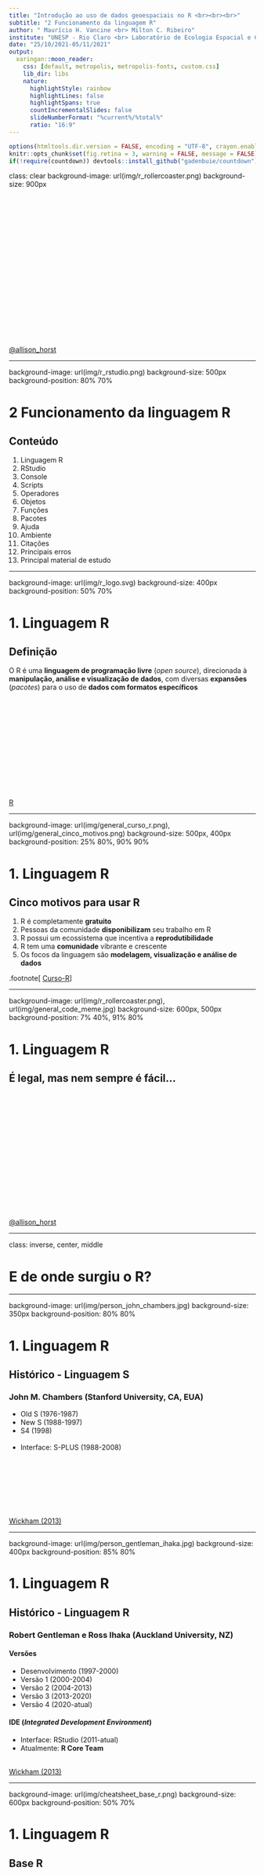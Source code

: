 ```yaml
---
title: "Introdução ao uso de dados geoespaciais no R <br><br><br>"
subtitle: "2 Funcionamento da linguagem R"
author: " Maurício H. Vancine <br> Milton C. Ribeiro"
institute: "UNESP - Rio Claro <br> Laboratório de Ecologia Espacial e Conservação (LEEC)"
date: "25/10/2021-05/11/2021"
output:
  xaringan::moon_reader:
    css: [default, metropolis, metropolis-fonts, custom.css]
    lib_dir: libs
    nature:
      highlightStyle: rainbow
      highlightLines: false
      highlightSpans: true
      countIncrementalSlides: false
      slideNumberFormat: "%current%/%total%"
      ratio: "16:9"
---
```


```r
options(htmltools.dir.version = FALSE, encoding = "UTF-8", crayon.enabled = TRUE)
knitr::opts_chunk$set(fig.retina = 3, warning = FALSE, message = FALSE)
if(!require(countdown)) devtools::install_github("gadenbuie/countdown")
```

class: clear
background-image: url(img/r_rollercoaster.png)
background-size: 900px

<br><br><br><br><br><br><br><br><br><br><br><br><br><br><br><br><br><br>
[@allison_horst](https://twitter.com/allison_horst)

---

background-image: url(img/r_rstudio.png)
background-size: 500px
background-position: 80% 70%

# 2 Funcionamento da linguagem R

## Conteúdo

1. Linguagem R
1. RStudio
1. Console
1. Scripts
1. Operadores
1. Objetos
1. Funções
1. Pacotes
1. Ajuda
1. Ambiente
1. Citações
1. Principais erros
1. Principal material de estudo

---

background-image: url(img/r_logo.svg)
background-size: 400px
background-position: 50% 70%

# 1. Linguagem R

## Definição

O R é uma **linguagem de programação livre** (*open source*), direcionada à **manipulação, análise e visualização de dados**, com diversas **expansões** (*pacotes*) para o uso de **dados com formatos específicos** 

<br><br><br><br><br><br><br><br><br><br><br><br>
[R](https://www.r-project.org/)

---

background-image: url(img/general_curso_r.png), url(img/general_cinco_motivos.png)
background-size: 500px, 400px
background-position: 25% 80%, 90% 90%

# 1. Linguagem R

## Cinco motivos para usar R

1. R é completamente **gratuito**
1. Pessoas da comunidade **disponibilizam** seu trabalho em R
1. R possui um ecossistema que incentiva a **reprodutibilidade**
1. R tem uma **comunidade** vibrante e crescente
1. Os focos da linguagem são **modelagem, visualização e análise de dados**

.footnote[
[Curso-R](https://blog.curso-r.com/posts/2021-07-23-por-que-usar-r/)
]

---

background-image: url(img/r_rollercoaster.png), url(img/general_code_meme.jpg)
background-size: 600px, 500px
background-position: 7% 40%, 91% 80%

# 1. Linguagem R

## É legal, mas nem sempre é fácil...

<br><br><br><br><br><br><br><br><br><br><br><br><br><br><br>
[@allison_horst](https://twitter.com/allison_horst)

---

class: inverse, center, middle

# E de onde surgiu o R?

---

background-image: url(img/person_john_chambers.jpg)
background-size: 350px
background-position: 80% 80%

# 1. Linguagem R

## Histórico - Linguagem S

### John M. Chambers (Stanford University, CA, EUA)

- Old S (1976-1987)
- New S (1988-1997)
- S4 (1998)
<br><br>
- Interface: S-PLUS (1988-2008)

<br><br><br><br><br><br><br>
[Wickham (2013)](http://vita.had.co.nz/papers/r-s.pdf)

---

background-image: url(img/person_gentleman_ihaka.jpg)
background-size: 400px
background-position: 85% 80%

# 1. Linguagem R

## Histórico - Linguagem R

### **R**obert Gentleman e **R**oss Ihaka (Auckland University, NZ)

#### Versões
- Desenvolvimento (1997-2000)
- Versão 1 (2000-2004)
- Versão 2 (2004-2013)
- Versão 3 (2013-2020)
- Versão 4 (2020-atual)

#### IDE (*Integrated Development Environment*)
- Interface: RStudio (2011-atual)
- Atualmente: **R Core Team**

<br>
[Wickham (2013)](http://vita.had.co.nz/papers/r-s.pdf)

---

background-image: url(img/cheatsheet_base_r.png)
background-size: 600px
background-position: 50% 70%

# 1. Linguagem R

## Base R

<br><br><br><br><br><br><br><br><br><br><br><br><br><br><br>
[Base-R](http://github.com/rstudio/cheatsheets/raw/master/base-r.pdf)

---

class: inverse, center, middle

# E o que o R pode fazer?

---

background-image: url(img/r_markdown_output_formats.png)
background-size: 350px
background-position: 90% 75%

# 1. Linguagem R

## Aplicações

### Análises e visualização de dados
- Estatísticas univariadas e multivariadas
- Análises de dados ecológicos (população, comunidades e ecossistemas)
- Análise de dados espaciais, temporais e sonoros
- Análise de dados funcionais, genéticos e filogenéticos
- Análise de dados geoespaciais e sensoriamento retomo
- Visualização de todos os dados anteriores

### R Markdown
- Textos em HTML, PDF, Word, ODT, Markdown
- Apresentação de slides
- Websites e Blogs
- Livros e artigos
- Shiny

---

class: inverse, center, middle

# Há uns 15 anos, um nome tem se destacado no avanço da linguagem R, na parte de *manipulação, visualização e análise de dados* (tidyverse e tidymodels)

---

background-image: url(img/person_hadley_wickham.jpg)
background-size: 500px
background-position: 50% 80%

# 1. Linguagem R

## Hadley Wickham

### Cientista Chefe no RStudio e Professor Adjunto de Estatística na Universidade de Auckland, Stanford e Rice

<br><br><br><br><br><br><br><br><br><br><br>
[Hadley Wickham](http://hadley.nz/)

---

class: inverse, center, middle

# Há uns 10 anos, outro nome tem se destacado no avanço da linguagem R, na parte de *textos, sites e apresentações* (*R Markdown*) 

---

background-image: url(img/person_yihui_xie.jpg), url(img/person_yihui_xie_avatar.png)
background-size: 500px, 150px
background-position: 50% 70%, 95% 10%

# 1. Linguagem R

## Yihui Xie

## Engenheiro de software no RStudio

<br><br><br><br><br><br><br><br><br><br><br><br>
[Yihui Xie](https://yihui.name/)

---

background-image: url(img/r_rstudio_vs01.png)
background-size: 600px
background-position: 50% 70%

# 2. RStudio

## Todos conhecem o RStudio?

---

background-image: url(img/r_rstudio_vs02.png), url(img/r_rstudio_vs03.png)
background-size: 650px, 650px
background-position: 50% 30%, 50% 85%

# 2. RStudio

## IDE 

*Integrated Development Environment* ou Ambiente de Desenvolvimento Integrado

<br><br><br><br><br><br><br><br><br><br><br><br><br><br>
[Ismay & Kim (2020)](https://moderndive.com/)

---

background-image: url(img/cheatsheet_rstudio_ide.png)
background-size: 600px
background-position: 50% 50%

# 2. RStudio

## RStudio IDE Cheatsheet

<br><br><br><br><br><br><br><br><br><br><br><br><br><br><br>

[RStudio-IDE](https://github.com/rstudio/cheatsheets/raw/master/rstudio-ide.pdf)

---

background-image: url(img/rstudio.png)
background-size: 800px
background-position: 50% 70%

# 2. RStudio

## Interface

---

background-image: url(img/rstudio.png), url(img/rstudio_logo.svg)
background-size: 500px, 300px
background-position: 90% 80%, 90% 25%

# 2. RStudio

## Janelas e abas

**1. Editor/Script**: é onde escrevemos nossos códigos em R ou R Markdown  
**2. Console**: é onde os códigos são rodados e vemos as saídas  
**3. Environment**: painel com todos os objetos criados na sessão  
**3. History**: painel com o histórico dos códigos rodados  
**3. Connection**: painel para conectar banco de dados  
**3. Git**: painel do controle de versão  
**3. Tutorial**: painel de tutoriais  
**4. Files**: painel que mostra os arquivos no diretório de trabalho  
**4. Plots**: painel onde os gráficos são apresentados  
**4. Packages**: painel que lista os pacotes  
**4. Help**: painel onde a documentação das funções é exibida  
**4. Viewer**: painel de visualização  

---

background-image: url(img/rstudio.png), url(img/rstudio_logo.svg)
background-size: 500px, 300px
background-position: 90% 30%, 90% 85%

# 2. RStudio

## Atalhos

- **f1**: abre o painel de *Help*
- **ctrl + Enter**: roda a linha selecionada no script
- **ctrl + Shift + N**: abre um novo script
- **ctrl + S**: salva um script
- **ctrl + Z**: desfaz uma operação
- **ctrl + shift + Z**: refaz uma operação
- **alt + -**: insere um sinal de atribuição (<-)
- **ctrl + Shift + M**: insere um operador pipe (%>%) 
- **ctrl + Shift + C**: comenta uma linha no script - insere um (#) 
- **ctrl + Shift + R**: insere uma sessão (# ----------------------)
- **ctrl + Shift + H**: abre uma janela para selecionar o diretório de trabalho
- **ctrl + Shift + f10**: reinicia o console
- **ctrl + L**: limpa os comandos do console 
- **alt + Shift + K**: abre uma janela com todos os atalhos disponíveis

---

background-image: url(img/rstudio_project_logo.png), url(img/general_teressact.jpg), url(img/rstudio_project.png)
background-size: 100px, 100px, 700px 
background-position: 95% 10%, 95% 35%, 60% 80%

# 2. RStudio

## Projeto R (.Rproj) (Tesseract)

- Facilita o trabalho em múltiplos ambientes 
- Cada projeto possui seu diretório, documentos e workspace
- Permite versionamento

---

background-image: url(img/rstudio_project_logo.png), url(img/general_teressact.jpg), url(img/rstudio_project.webp)
background-size: 100px, 100px, 430px
background-position: 95% 10%, 95% 35%, 50% 90%

# 2. RStudio

## Projeto R (.Rproj) (Tesseract)

### Sempre **abram o RStudio** pelo arquivo **.Rproj**

### Ou **definam o projeto** depois de abrir o RStudio

---

background-image: url(img/rstudio_script.png)
background-size: 450px
background-position: 50% 90%

# 3. Console

## Console

### O console é onde a **linguagem R instalada é carregada** para executar os códigos

---

# 3. Console

## Console

### O console é onde a **linguagem R instalada é carregada** para executar os códigos

<br>

```r
10 + 2
```

<br>

--

```r
1:42
```

---

class: inverse, center, middle

# Alguém notou alguns colchetes a mais?

---

# 3. Console

## Colchetes

### Indicam a **posição** em uma sequência de elementos

```r
10 + 2
```

--

```r
1:42
```

--

```r
10:60
```

---

background-image: url(img/rstudio_script.jpg)
background-size: 700px
background-position: 50% 100%

# 4. Scripts

## Script (.R)

**Atalho**: `Ctrl + Shift + N`

- São **rascunhos** dos códigos
- Será neles que os **códigos serão escritos** e depois **enviados ao console do R**
- São **arquivos de texto simples**, que serão salvos no formato .R

---

# 4. Scripts

## Script (.R)

### Todos os **códigos** devem ser digitados preferencialmente no **script**

### Deixem o **cursor** em **qualquer local da linha** e executem essa linha utilizando essa **combinação**: 

### **Atalho**: `Ctrl + Enter`

--

### Vamos testar:

--

```r
1
```

--

```r
1 + 2
```

---

class: inverse, center, middle

# E é isso que faremos pelo resto de nossas vidas...

---

# 4. Scripts

## Esclarecimentos

<br>

### Isso é texto, não digite no R!

--

<br>

### Digitar no script

```r
print("Isso é o resultado que deve aparecer no console")
```

--

### Resultado no console

```r
print("Isso é o resultado que deve aparecer no console")
```

---

background-image: url(img/rstudio_script.png)
background-size: 500px
background-position: 50% 70%

# 4. Scripts

## Salvar um script

**Atalho**: `ctrl + S`

---

background-image: url(img/general_directory.png)
background-size: 400px
background-position: 70% 80%

# 4. Scripts

## Salvar um script

### Pasta do diretório `~/course-geospatial-data-r/`:

- 00_plano_ensino
- 01_slides
- **02_scripts**
- 03_dados

--

<br><br>

### Nome do arquivo

## `02_script_intro_geocomp_r.R`

---

# 4. Scripts

## Comentários (#)

### Comentários **não são lidos** pelo R e **descrevem informações** em nosso script

### São representados pelo **#** (hash) ou **#'** (hash-linha)

<br>

### Informações sobre os códigos

```r
# comentarios
# o r nao le o codigo depois do # (hash)

42 # essas palavras nao sao executadas, apenas o 42
```

---

# 4. Scripts

## Comentários (#)

### Comentários **não são lidos** pelo R e **descrevem informações** em nosso script

### São representados pelo **#** (hash) ou **#'** (hash-linha)

<br>

### Cabeçalho

```r
#' ---
#' titulo: Introdução à modelagem de distribuição de espécies usando a linguagem R
#' autor: seu nome
#' data: 25-09-2021
#' ---
```

---

# 5. Operadores

## Operadores

.pull-left[ 

### Operadores aritméticos (Números)

<br>

| Operador |       Descrição      |   Uso   |
|:--------:|:--------------------:|:-------:|
|     +    | Adição               |  a + b  |
|     –    | Subtração            |  a - b  |
|     *    | Multiplicação        |  a * b  |
|     /    | Divisão              |  a / b  |
|    %%    | Resto da divisão     |  a %% b |
|    %/%   | Quociente da divisão | a %/% b |
|     ^    | Potenciação          |   a^b   |
]

.pull-right[ 

### Operadores relacionais (TRUE|FALSE)

<br>

| Operador |       Descrição       |   Uso   |
|:--------:|:---------------------:|:-------:|
|     <    | Menor                 |  a < b  |
|     >    | Maior                 |  a > b  |
|    ==    | Igual                 |  a == b |
|    <=    | Menor ou igual        |  a <= b |
|    >=    | Maior ou igual        | a > = b |
|    !=    | Não igual (diferente) |   a!=b  |
]

---

# 5. Operadores

## Ordem das operações aritméticas 

<br>

### .center[`^  >>  * ou /  >>  + ou -`]

<br>

```r
# sem especificar - segue a ordem
1 * 2 + 2 / 2 ^ 2
```

```r
# especificando - segue a ordem dos parênteses
((1 * 2) + (2 / 2)) ^ 2
```

---

class: inverse, center, middle
# Exercícios

---

background-image: url(img/exercicio01.jpg)
background-size: 500px
background-position: 50% 50%

```r
countdown(minutes = 3, seconds = 00, color_background = "gray30")
```

# Exercício 01

## Resolvam essa equação...

---

# Exercício 01

## Resposta

```r
# exercicio 01
7 + 7 / 7 + 7 * 7 - 7
```

---

# 6. Objetos

## Atribuição (<-)

### Objetos são palavras que **atribuímos** dados

--

### A atribuição possibilita a **manipulação** de dados ou resultados de análises

--

### Utilizaremos o símbolo **"<" (menor)** seguido de **"-" (menos)**, **sem espaço**!!!

<br>

--

## **palavra <- dados**

### **Atalho**: `Alt + -`

--

background-image: url(img/r_assignment.jpg)
background-size: 450px
background-position: 80% 90%

---

# 6. Objetos

## Vamos atribuir o **valor 10** à palavra **obj10**

--

```r
# atribuicao - simbolo (<-)
obj10 <- 10 
```

--

## Agora a palavra **obj10** vale **10**

### Mas não aconteceu nada....

--

background-image: url(img/gif_where.gif)
background-size: 500px
background-position: 50% 90%

---

# 6. Objetos

## Sempre **confira** a atribuição!!!

## Chame o objeto **novamente**!!!

```r
# atribuicao - simbolo (<-)
obj10 <- 10 
obj10
```

--

## Outro exemplo

```r
# atribuicao - simbolo (<-)
obj2 <- 2
obj2
```

---

# 6. Objetos

## CUIDADO!
### O R **sobrescreve** os valores dos objetos com o **mesmo nome**!

--

```r
# sobrescreve o valor dos objetos
obj <- 100
obj
```

--

```r
# obj agora vale 2
obj <- 2
obj
```

---

class: inverse, center, middle

# Os objetos podem ser visualizados no painel *Environment*

---

background-image: url(img/rstudio_script.png)
background-size: 500px
background-position: 50% 70%

# 6. Objetos

##  Ambiente (*Environment*)

---

# 6. Objetos

## O R tem **limitações** ao nomear objetos!

--

1. Nome de objetos só podem **começar por letras (a-z ou A-Z) ou pontos (.)**

--

2. Nome de objetos só podem **conter letras (a-z ou A-Z), números (0-9), underscores (_) ou pontos (.)**

--

3.  R é *case-sensitive*, i.e., ele difere **letras maiúsculas** de **minúsculas**. Assim, um objeto chamado *"resposta"* é diferente do objeto *"RESPOSTA"*

--

4. Evitem utilizar **letras maiúsculas**, **acentos** ou **cedilha (ç)**

--

5. Nome de objetos não podem ser iguais a **nomes especies**: 

`break, else, FALSE, for, function, if, Inf, NA, NaN, next, repeat, return, TRUE, while`

---

# 6. Objetos

## Podemos utilizar **objetos** para fazer operações

--

```r
# definir dois objetos
va1 <- 10
va1

va2 <- 2
va2
```

---

# 6. Objetos

## Podemos utilizar **objetos** para fazer operações

```r
# operacoes com objetos
va1 + va2 # adicao
```
--
```r
va1 - va2 # subtracao
```
--
```r
va1 * va2 # multiplicacao
```
--
```r
va1 / va2 # divisao
```

---

# 6. Objetos

## Podemos utilizar **objetos** para fazer operações

```r
# operacoes com objetos e atribuicao
adi <- va1 + va2 # adicao
adi
```
--
```r
sub <- va1 - va2 # subtracao
sub
```
--
```r
mul <- va1 * va2 # multiplicacao
mul
```
--
```r
div <- va1 / va2 # divisao
div
```

---

class: clear, clean, inverse, middle, center
# Exercícios

---

# Exercício 02

## Verifique se 3x2³ é maior que 2x3²

```r
countdown(minutes = 3, seconds = 00, color_background = "gray30")
```

---

# Exercício 02

## Resposta
```r
# exercicio 02
3 * 2 ^ 3 >= 2 * 3 ^ 2
```

---

background-image: url(img/code_function.png), url(img/code_function_annotated.png)
background-size: 250px, 400px
background-position: 87% 35%, 85% 90%

# 7. Funções

## Funções

### **Códigos** que realizam **operações** em **argumentos**

<br>

## Estrutura de uma função: 

<br>

> nome_da_funcao(argumento1, argumento2)

<br>

1. **Nome da função**: remete ao que ela faz
1. **Parênteses**: limitam a função
1. **Argumentos**: onde a função atuará 
1. **Vírgulas**: separam os argumentos

---

# 7. Funções

## Exemplos

```r
# soma
sum(10, 2)

# soma de objetos
sum(obj10, obj2)

# soma de objetos atribuidos a objetos
obj_sum <- sum(obj10, obj2)
```

---

# 7. Funções

## Argumentos

### Os **argumentos** de uma função podem ser de **dois tipos**:

1. **Valores** ou **Objetos**: a função irá **alterar os valores** em si ou os valores **atribuídos** aos objetos

2. **Parâmetros**: valores fixos que informam um **método** ou a realização de uma **operação**. Informa-se o **nome desse argumento**, seguido de **"="** e um *número*, *texto* ou *TRUE* ou *FALSE*

--

### Exemplo:
```r
sum(1, 2, 3, NA)
sum(1, 2, 3, NA, na.rm = TRUE)
```

---

# 7. Funções

## 1. Argumentos como **valores**

<br><br>

```r
# funcoes - argumentos como valores
# soma
sum(10, 2)
```

--

<br>

```r
# produto
prod(10, 2)
```

---

# 7. Funções

## 1. Argumentos como **objetos**

<br><br>

```r
# funcoes - argumentos como objetos
# soma
sum(va1, va2)
```

--

<br>

```r
# produto
prod(va1, va2)
```

---

# 7. Funções

## 2. Argumentos como **parâmetros**

```r
# funcoes - nome dos argumentos
# repeticao - todos
rep(x = 1:5, times = 10)
```

<br><br>

--

```r
# repeticao - cada
rep(x = 1:5, each = 10)
```

---

# 7. Funções

## Atribuição de resultados a objetos

```r
# atribuicao dos resultados
# repeticao - todos
rep_times <- rep(x = 1:5, times = 10)
rep_times
```
--
```r
# atribuicao dos resultados
# repeticao - todos
rep_each <- rep(x = 1:5, each = 10)
rep_each
```

---

# 7. Funções

## Atribuição, função e linha temporal

--

**Criar** dois objetos
```r
# resposta
# criar dois objetos
foo <- 2
bar <- 3
```

--

**Somar** esses objetos e **atribuição** ao objeto *su*
```r
# somar e atribuir
su <- sum(foo, bar)
su
```

--

**Raiz quadrada** do *su* e **atribuição** ao *sq*
```r
# raiz e atribuir
sq <- sqrt(su)
sq
```

---

# 7. Funções

## Atribuição, função e linha temporal

### Esse é o processo de programação no R: 

<br><br>

## 1. **Atribuição** de dados a objetos

##  **Funções** que **operam e mudam** esses dados

## 3. Nova **atribuição** desses resultados a novos objetos


---

class: clear, clean, inverse, middle, center
# Exercícios

---

# Exercício 03

### Criem dois objetos (qualquer nome) com os valores 100 e 300

### Multipliquem esses objetos (função **prod**) e atribuam ao objeto *mult*

### Façam o logaritmo natural (função **log**) do objeto *mult* e atribuam ao objeto *ln*

```r
countdown(minutes = 4, seconds = 00, color_background = "gray30")
```

---

# Exercício 03

## Resposta

```r
# exercicio 03
# criar dois objetos
foo <- 100
bar <- 300
```

--

```r
# multiplicar e atribuir
mult <- prod(foo, bar)
mult 
```

--

```r
# raiz e atribuir
ln <- log(mult)
ln
```

---

class: inverse, center, middle

# Nesse momento vocês devem estar se perguntando: como raios vou saber o nome das funções?!

---

class: clear, inverse
background-image: url(img/gif_google_it.gif)
background-size: 1000px

---

class: clear
background-image: url(img/general_ajuda_google.png)
background-size: 1100px
background-position: 50% 50%

# 3.7 Funções

## Uma **maracutaia** para ajudar!

<br><br><br><br><br><br><br><br><br><br><br><br><br><br><br><br><br>
[Curso-R (2021)](https://livro.curso-r.com/index.html)

---

class: inverse, center, middle

# E de onde vêm as funções?!

---

background-image: url(img/package_r.png)
background-size: 200px
background-position: 90% 100%

# 7. Funções

## Funções vêm de **duas fontes**:

## 1. Pacotes já **instalados por padrão** e que são **carregados** quando abrimos o R

## 2. Pacotes que **instalamos** e **carregamos** com comandos

---

class: inverse, center, middle

# E o que são pacotes afinal?!

---

background-image: url(img/package_r.png)
background-size: 150px
background-position: 97% 7%

# 8. Pacotes

## **Coleção de funções** para executar **tarefas específicas**

### Duas fontes: 
- **CRAN** (*finalizados*)
- **GitHub** (em *desenvolvimento*)

### Verificar **pacotes carregados**
```r
# verificar pacotes carregados
search()
```

---

background-image: url(img/package_r.png)
background-size: 150px
background-position: 97% 7%

# 8. Pacotes

## **Coleção de funções** para executar **tarefas específicas**

### Duas fontes: 
- **CRAN** (*finalizados*)
- **GitHub** (em *desenvolvimento*)

### Verificar **pacotes instalados**

```r
# verificar pacotes instalados
library()
```

---

background-image: url(img/package_r.png)
background-size: 150px
background-position: 97% 7%

# 8. Pacotes

## Ex.: pacote `vegan` 

<br>

## Fontes:

### Pacotes do CRAN
https://cran.r-project.org/web/packages/vegan/index.html

<br>

### Pacotes do GitHub
https://github.com/vegandevs/vegan

---

background-image: url(img/package_r.png)
background-size: 150px
background-position: 97% 7%

# 8. Pacotes

## Instalar pacotes

### 1. Instala-se apenas **uma vez**

### 2. **Precisa** estar conectado à **internet**

### 3. O **nome do pacote precisa** estar entre **aspas**

### 4. Função (CRAN): 
`install.packages()`

```r
# instalar pacotes
install.packages("vegan")
```

---

background-image: url(img/package_r.png)
background-size: 150px
background-position: 97% 7%

# 8. Pacotes

##  Carregar pacotes

### 1. Carrega-se **toda vez** que se abre **uma nova sessão do R**

### 2. **Não precisa** estar conectado à **internet**

### 3. O **nome do pacote não precisa** estar entre **aspas**

### 4. Funções: 
`library()` ou `require()`

```r
# carregar pacotes
library(vegan)
```

---

background-image: url(img/package_r.png)
background-size: 150px
background-position: 97% 7%

# 8. Pacotes

## Instalar pacotes do GitHub
### 1. Instalar pacote **devtools**
```r
# instalar pacote devtools
install.packages("devtools")

# carregar pacote devtools
library(devtools)
```

###  Instalar usando a função `install_github()`
### Atentar para usar essa forma **usuário/repositório**

```r
# instalar pacote do github
install_github("vegandevs/vegan")

# carregar pacote do github
library("vegan")
```

---

background-image: url(img/package_r.png)
background-size: 150px
background-position: 97% 7%

# 8. Pacotes

## Atualização de pacotes

### Pacotes são **atualizados com frequência**

### Pacotes **não se atualizam sozinhos**

### A instalação de um pacote pode depender da **versão** de outros pacotes

### Geralmente é uma função que **demora** para rodar

<br>

```r
# atualizacao dos pacotes instalados 
update.packages(ask = FALSE, checkBuilt = TRUE) 
```

---

class: inverse, center, middle

# E onde ficam esses pacotes no meu notebook?

---

# 8. Pacotes

## Diretório dos pacotes instalados

```r
# diretorios de intalacao dos pacotes
.libPaths()[1]
```

## Windows
C:/Users/**nome_do_computador**/Documentos/R/win-library/**numero_da_versao_r**

<br>

## Unix (Linux e MacOS):
/home/**nome_do_computador**/R/**tipo_do_computador**/**numero_da_versao_r**

---

background-image: url(img/package_r.png)
background-size: 150px
background-position: 97% 7%

# 8. Pacotes

## Exemplos:

### **vegan** – análises de comunidades
### **sf** – manipulação de vetores
### **raster** – manipulação de rasters
### **ggplot2** – gráficos
### **bblme** – seleção de modelos (AIC)
### **tidyverse** – data science

---

class: inverse, center, middle

# E quantos pacotes existem?

---

background-image: url(img/number_packages.png)
background-size: 600px
background-position: 50% 80%

# 8. Pacotes

## Número de pacotes no CRAN (atualmente)

```r
nrow(available.packages())
```

<br><br><br><br><br><br><br><br><br><br><br><br>
[Scraping CRAN with rvest](https://www.r-bloggers.com/2017/03/scraping-cran-with-rvest/)

---

class: inverse, middle, center

# Exercícios

---

# Exercício 04

## Instalem o pacote **tidyverse** do CRAN

```r
countdown(minutes = 2, color_background = "gray30")
```

---

# Exercício 04

## Resposta

```r
# exercicio 04
install.packages("tidyverse")
```

---

# 9. Ajuda

## Descreve as informações de uma função

```r
# ajuda
# descreve as informacoes de uma funcao
help("mean") # arquivo .html
?mean
```

- **Description**: resumo da função
- **Usage**: como utilizar a função e quais os seus argumentos
- **Arguments**: detalha os argumentos e como os mesmos devem ser especificados
- **Details**: detalhes importantes para se usar a função
- **Value**: mostra como interpretar a saída (*output*) da função (os resultados)
- **Note**: notas gerais sobre a função
- **Authors**: autores da função
- **References**: referências bibliográficas para os métodos usados para construção da função
- **See also**: funções relacionadas
- **Examples**: exemplos do uso da função. Às vezes pode ser útil copiar esse trecho e colar no R para ver como funciona e como usar a função

---

background-image: url(img/rstudio_help.png)
background-size: 500px
background-position: 50% 70%

# 9. Ajuda

## Descreve as informações de uma função

---

background-image: url(img/r_package_help.png)
background-size: 800px
background-position: 90% 70%

# 9. Ajuda

## Detalhes de um pacote

```r
# detalhes de um pacote
library(help = "vegan")
```

<br>

- **Descrição**
- **Versão**
- **Autores**
- **Dependências**
- **Sites**
- **Repositório**
- **Índice de funções**
- **Diretório**

---

class: inverse, center, middle

# Todos se lembram da atribuição e criação de objetos?

---

class: inverse, center, middle

# palavra <- dados

---

# 10. Ambiente

### Tamanho dos objetos

```r
# tamanho de um objeto
object.size("bar")
```

### Listar todos os objetos criados

```r
# listar objetos
ls()
```

```r
# listar objetos
objects()
```

---

background-image: url(img/gif_holy_shit.gif)
background-size: 700px
background-position: 50% 78%

# 10. Ambiente

## CUIDADO!

### Toda a vez que **fechamos o R**, os objetos criados são **apagados**!

---

# 10. Ambiente

### Salvar todos os objetos criados (.RData)

> Session -> Save Workspace As... -> meus_objetos.RData

```r
# exportar objetos
save.image("todos_meus_objetos.RData")
```

--

### Carregar os objetos criados e salvos

> Session -> Load Workspace... -> meus_objetos.RData

```r
# importar objetos
load("todos_meus_objetos.RData")
```

---

# 10. Ambiente

### Salvar todos os objetos criados (.RData)

```r
# salvar apenas um objeto
save(bar, file = "meu_obj.RData")

# salvar apenas um objeto
save(bar, adi, file = "meus_objs.RData")
```

--

### Carregar os objetos criados e salvos

```r
# carregar os objetos
load("meus_objs.RData")
```

---

# 10. Ambiente

### Salvar todos os objetos criados (.rds)

```r
# salvar um objeto para um arquivo
saveRDS(obj, file = "meu_obj.rds")

```

--

### Carregar os objetos criados e salvos

```r
# carregar esse objeto
readRDS(file = "meu_obj.rds")
```

---

# 10. Ambiente

### Remover um objeto

```r
# listar objetos
ls()
```
--
```r
# remover o objeto "bar"
rm(bar)
```
--
```r
# listar objetos
ls()
```

---

# 10. Ambiente

### Remover todos os objetos

```r
# listar objetos
ls()
```
--
```r
# remover todos os objetos
rm(list = ls())
```
--
```r
# listar objetos
ls()
```

---

# 10. Ambiente

### Carregar os objetos criados e salvos

> Session -> Load Workspace... -> meus_objetos.RData

```r
adi <- 1 
foo <- 1
bar <- 1
lo <- 1        
mu <- 1        
obj <- 1      
obj_10 <- 1    
obj_2 <- 1      
rep_each <- 1   
rep_times <- 1 
sq <- 1        
su <- 1        
sub <- 1       
va1 <- 1      
va2 <- 1
```


```r
# rodem para verificar 
ls()
```

---

# 11. Citações

## Como citar o R e os pacotes em trabalhos?

```r
## citacao do r e dos pacotes

# citacao do R
citation()
```

---

# 11. Citações

## Como citar o R e os pacotes em trabalhos?

```r
# citacao dos pacotes
citation("vegan")
```

---

class: clear, inverse, middle, center

# Erros!!!

---

class: clear, inverse, middle, center

# Se seu script rodou sem erros, tem algo errado... (Maurício Vancine)

---

class: clear
background-image: url(img/general_make_impossible.jpeg)
background-size: 600px
background-position: 50% 40%

---

class: clear
background-image: url(img/gif_bugcat_error.gif)
background-size: 800px
background-position: 50% 40%

---

class: clear
background-image: url(img/gif_bugcat_sad.gif)
background-size: 800px
background-position: 50% 50%

---

# 12. Principais erros

## 1. Esquecer de completar um comando (+)

Parênteses
```r
sum(1, 2
    +
```
    
Aspas
```r
    "string
+
```

---

# 12. Principais erros

## 2. Esquecer da vírgula
```r
sum(1 2)
```

---

# 12. Principais erros

## 3. Chamar um objeto errado
```r
obj <- 10
OBJ
```

---

# 12. Principais erros

## 4. Esquecer de carregar um pacote
```r
detach("package:vegan", unload = TRUE)
```

```r
## carregar dados
data(dune)

## funcao do pacote vegan
decostand(dune, "hell")
```

---

# 12. Principais erros

## 4. Esquecer de carregar um pacote
```r
# carregar o pacote
library(vegan)

## carregar dados
data(dune)

## funcao do pacote vegan
decostand(dune, "hell")
```

---

background-image: url(img/code_camel_case.png)
background-size: 350px
background-position: 50% 90%

# 12. Principais erros

## 5. Usar o nome da função de forma errônea
```r
colsums(dune)
```

---

background-image: url(img/code_camel_case.png)
background-size: 350px
background-position: 50% 90%

# 12. Principais erros

## 5. Usar o nome da função de forma errônea
```r
colSums(dune)
```

---

background-image: url(img/code_coding_cases.png)
background-size: 700px
background-position: 50% 40%

# 12. Principais erros

## Cases

<br><br><br><br><br><br><br><br><br><br><br><br><br><br><br>
[@allison_horst](https://twitter.com/allison_horst)

---

# 12. Principais erros

## 6. Atentar para o diretório correto
```r
# listar os arquivos do diretorio definido
dir()[1:4]

# listar os arquivos do diretorio definido
list.files()[1:4]

# listar os arquivos do diretorio definido por um padrão
dir(pattern = ".Rmd")
```

---

background-image: url(img/cover_ciencias_dados_r.jpg)
background-size: 300px
background-position: 50% 50%

# 13. Principal material de estudo

## Ciência de Dados com R: introdução (2018)

<br><br><br><br><br><br><br><br><br><br><br><br><br><br><br>
[Guerra et al. (2020)](https://cdr.ibpad.com.br/index.html)

---

background-image: url(img/cover_data_science_r.png)
background-size: 300px
background-position: 50% 55%

# 13. Principal material de estudo

## R for Data Science (2017)

<br><br><br><br><br><br><br><br><br><br><br><br><br><br><br>
[Wickham & Grolemund (2017)](https://r4ds.had.co.nz/)

---

background-image: url(img/cover_statistical_inference.png)
background-size: 300px
background-position: 50% 55%

# 13. Principal material de estudo

## Statistical Inference via Data Science (2019)

<br><br><br><br><br><br><br><br><br><br><br><br><br><br><br>
[Ismay & Kim (2019)](https://moderndive.com)

---

background-image: url(img/cover_rmarkdown.png)
background-size: 280px
background-position: 50% 50%

# 13. Principal material de estudo

## R Markdown: The Definitive Guide (2018)

<br><br><br><br><br><br><br><br><br><br><br><br><br><br><br>
[Xie et al. (2019)](https://bookdown.org/yihui/rmarkdown/)

---

background-image: url(img/cover_rmarkdown_cookbook.png)
background-size: 280px
background-position: 50% 50%

# 13. Principal material de estudo

## R Markdown Cookbook (2021)

<br><br><br><br><br><br><br><br><br><br><br><br><br><br><br>
[Xie et al. (2021)](https://bookdown.org/yihui/rmarkdown-cookbook/)

---

background-image: url(img/cover_geocompr.png)
background-size: 280px
background-position: 50% 50%

# 13. Principal material de estudo

## Geocomputation with R (2019)

<br><br><br><br><br><br><br><br><br><br><br><br><br><br><br>
[Lovelace et al. (2019)](https://geocompr.robinlovelace.net/)

---

class: inverse, center, middle

# Dúvidas?

---

class: clear, middle
background-image: url(img/gif_frog.gif),url(img/gif_frogs.gif), url(img/package_xaringan.png)
background-size: 250px, 500px, 130px
background-position: 35% 50%, 90% 55%, 5% 86%

## Maurício Vancine

<br><br>

Contatos:

`r icons::icon_style(icons::fontawesome(name = "envelope", style = "solid"), fill = "#23373b")` [mauricio.vancine@gmail.com]()  
`r icons::icon_style(icons::fontawesome("twitter"), fill = "#23373b")` [@mauriciovancine](https://twitter.com/mauriciovancine)  
`r icons::icon_style(icons::fontawesome(name = "github"), fill = "#23373b")` [mauriciovancine](https://github.com/mauriciovancine)
`r icons::icon_style(icons::fontawesome(name = "link", style = "solid"), fill = "#23373b")` [mauriciovancine.github.io](https://mauriciovancine.github.io)

<br><br><br><br><br>

Slides criados via pacote [xaringan](https://github.com/yihui/xaringan) e tema [Metropolis](https://github.com/pat-s/xaringan-metropolis). Animação dos sapos por [@probzz](https://twitter.com/probzz/status/1367613720294170627).